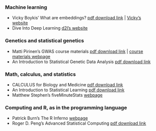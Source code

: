 



### Machine learning
- Vicky Boykis' What are embeddings? <a href="https://www.dropbox.com/scl/fi/b4gumf8oa5cga3au9ndcp/embeddings.pdf?rlkey=97upv5bn72ezcz5s14m5vf4bu&dl=0" target="_blank" rel="noopener noreferrer">pdf download link</a> | <a href="https://vickiboykis.com/what_are_embeddings/" target="_blank" rel="noopener noreferrer">Vicky's website</a><br/>
- Dive Into Deep Learning <a href="https://d2l.ai/" target="_blank" rel="noopener noreferrer">d2l's website</a><br/>

### Genetics and statistical genetics
- Matti Pirinen's GWAS course materials <a href="https://www.dropbox.com/scl/fi/dtqtna71p7br9rl5po4ty/GWAS.pdf?rlkey=5ptf3x7wiwwfcyf8mlixgehnt&dl=0" target="_blank" rel="noopener noreferrer">pdf download link</a> | <a href="https://www.mv.helsinki.fi/home/mjxpirin/GWAS_course/" target="_blank" rel="noopener noreferrer">course materials webpage</a><br/>
- An Introduction to Statistical Genetic Data Analysis <a href="https://www.dropbox.com/scl/fi/9b7jy2ztokbjau682m8bi/Melinda-C.-Mills_-Nicola-Barban_-Felix-C.-Tropf-An-Introduction-to-Statistical-Genetic-Data-Analysis-2020-MIT-Press-libgen.li.pdf?rlkey=bgcigoayym4x05gnbub4qx4ti&dl=0" target="_blank" rel="noopener noreferrer">pdf download link</a>

### Math, calculus, and statistics
- CALCULUS for Biology and Medicine <a href="https://www.dropbox.com/scl/fi/vtjtp651knxarturvjf7q/Claudia-Neuhauser-Marcus-Roper-Calculus-for-Biology-and-Medicine-4th-Edition-0-Pearson-libgen.lc.pdf?rlkey=fn7oe0qwer9nw8v2ysfq4n7lg&dl=0" target="_blank" rel="noopener noreferrer">pdf download link</a><br/>
- An Introduction to Statistical Learning <a href="https://www.dropbox.com/scl/fi/b067ogo292ttwer0pl55s/ISLR-Seventh-Printing.pdf?rlkey=stlqpf8c0xifa9lz93z9ykcx8&dl=0" target="_blank" rel="noopener noreferrer">pdf download link</a>
- Matthew Stephen's fiveMinuteStats <a href="https://stephens999.github.io/fiveMinuteStats/index.html" target="_blank" rel="noopener noreferrer">webpage</a>

### Computing and R, as in the programming language
- Patrick Burn's The R Inferno <a href="https://www.burns-stat.com/documents/books/the-r-inferno/" target="_blank" rel="noopener noreferrer">webpage</a><br/>
- Roger D. Peng's Advanced Statistical Computing <a href="https://www.dropbox.com/scl/fi/luka1tzogrs2j9ab6r6l3/advstatcomp.pdf?rlkey=ks8bbe8durd8phxbad13iyowd&dl=0" target="_blank" rel="noopener noreferrer">pdf download link</a><br/>

    